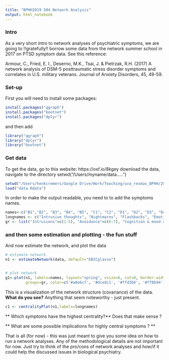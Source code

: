```yaml
---
title: "BPHH2019 S04 Network Analysis"
output: html_notebook
---
```


### Intro

As a very short intro to network analyses of psychiatric symptoms, we are going to !!gratefully!! borrow some data from the network summer school in 2017 on PTSD symptom data. See this reference: 

Armour, C., Fried, E. I., Deserno, M.K., Tsai, J. & Pietrzak, R.H. (2017) A network analysis of DSM-5 posttraumatic stress disorder symptoms and correlates in U.S. military veterans. Journal of Anxiety Disorders, 45, 49-59. 
 	
### Set-up 	
 	
First you will need to install some packages:  

```r
install.packages("qgraph")
install.packages("bootnet")
install.packages("dplyr")
```
and then add
```r
library("qgraph")
library("dplyr")
library("bootnet")
```

### Get data

To get the data, go to this website: https://osf.io/8kgey
download the data, navigate to the directory
setwd("/Users/myname/data.....")

```r
setwd("/Users/henkcremers/Google Drive/Work/Teaching/uva_resmas_BPHH/2019:20/S04/CourseMaterials/Day 3/1 MRF 2/")
load("data.Rdata")
```


In order to make the output readable, you need to to add the symptoms names.

```r
names<-c("B1","B2", "B3", "B4", "B5", "C1", "C2", "D1", "D2", "D3", "D4", "D5", "D6", "D7", "E1", "E2", "E3", "E4", "E5", "E6")
longnames <- c("Intrusive thoughts", "Nightmares", "Flashbacks", "Emotional cue reactivity", "Physiological cue reactivity", "Avoidance of thoughts", "Avoidance of reminders", "Trauma-related amnesia", "Negative beliefs", "Blame of self or others", "Negative trauma-related emotions", "Loss of interest", "Detachment", "Restricted affect", "Irritability/anger", "Self-destructive/reckless behavior", "Hypervigilance", "Exaggerated startle response", "Difficulty concentrating", "Sleep disturbance")
gr <- list("Intrusions"=c(1:5), "Avoidance"=c(6:7), "Cognition & mood alterations"=c(8:14),"Arousal & reactivity alterations"=c(15:20)) 
```

### and then some estimation and plotting - the fun stuff

And now estimate the network, and plot the data

```r
# estimate network
n1 <- estimateNetwork(data, default="EBICglasso")


# plot network
g1<-plot(n1, labels=names, layout="spring", vsize=6, cut=0, border.width=1.5, border.color="black", 
         groups=gr, color=c('#a8e6cf', '#dcedc1', '#ffd3b6', '#ff8b94'), nodeNames = longnames,legend.cex=.4)
```

This is a visualization of the network structure (covariance) of the data. 
**What do you see?** Anything that seem noteworthy - just present. 


```r
c1 <- centralityPlot(n1,labels=longnames)
```
** Which symptoms have the highest centrality?** Does that make sense ? 

** What are some possible implications for highly central symptoms ? ** 

That is all (for now) - this was just meant to give you some idea on how to run a network analyses. Any of the methodological details are not important for now. Just try to think of the pro/cons of network analyses and how/if it could help the discussed issues in biological psychiatry. 

